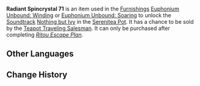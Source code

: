 {{Item Infobox
|id           = 141071
|image        = Item Radiant Spincrystal.png
|type         = Adventure Items
|group        = Radiant Spincrystals
|rarity       = 4
|invCategory  = Precious Items
|description  = This wondrous crystal contains a certain rhythm, like something beautiful woven from delicate silk. These items can be found throughout the mainland or from merchants who collect curios. The tune held within this crystal can be revivified in your [[Serenitea Pot]] using either "[[Euphonium Unbound: Winding]]" or "[[Euphonium Unbound: Soaring]]." The tune contained within this [[Radiant Spincrystal]] is "[[Nothing but Ivy]]."
|source1      = [[Chubby]]
|track        = Nothing but Ivy
}}
'''Radiant Spincrystal 71''' is an item used in the [[Furnishings]] [[Euphonium Unbound: Winding]] or [[Euphonium Unbound: Soaring]] to unlock the [[Soundtrack]] [[Nothing but Ivy]] in the [[Serenitea Pot]]. It has a chance to be sold by the [[Teapot Traveling Salesman]]. It can only be purchased after completing ''[[Ritou Escape Plan]]''.

==Other Languages==
{{Other Languages
|default_hidden = 1
|en      = Radiant Spincrystal 71
|zhs     = 旋曜玉帛・其七十一
|zhs_rm  = Xuán Yào Yùbó - Qí Qīshíyī
|zht     = 旋曜玉帛・其七十一
|zht_rm  = Xuán Yào Yùbó - Qí Qīshíyī
|ja      = 旋曜玉帛・71
|ja_rm   = Sen'you Gyokuhaku - Nanajuuichi{{Assumed}}
|ko      = 빛나는 결정・71
|ko_rm   = Bitnaneun Gyeoljeong 71
|es      = Girocristal radiante (71)
|fr      = Gyrocristal radiant 71
|ru      = Лучистый кристалл {{tt|71|}}
|th      = Radiant Spincrystal 71
|vi      = Ngọc Thạch Âm Vang 71
|de      = Strahlender Drehkristall LXXI
|id      = Radiant Spincrystal 71
|pt      = Cristal Rodopiante Radiante 71
}}

==Change History==
{{Change History|2.6}}